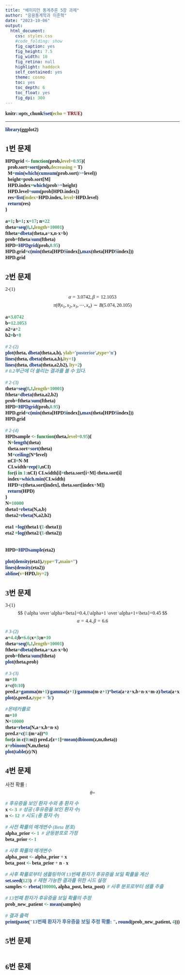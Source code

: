 ```yaml
---
title: "베이지안 통계추론 5장 과제"
author: "응용통계학과 이준혁"
date: "2023-10-06"
output:
  html_document:
    css: styles.css
    #code_folding: show
    fig_caption: yes
    fig_height: 7.5
    fig_width: 10
    fig_retina: null
    highlight: haddock
    self_contained: yes
    theme: cosmo
    toc: yes
    toc_depth: 6
    toc_float: yes
    fig_dpi: 300
---
```


```r
knitr::opts_chunk$set(echo = TRUE)
```
<style type="text/css">
  body, td {
     font-size: 16px;
     font-family: 맑은 고딕
  }
  code.r{
    font-size: 16px;
    font-weight: bold;
    font-family: 맑은 고딕
  }
  pre {
    font-size: 14px
    font-family: 맑은 고딕
  }
  h1,h2,h3,h4,h5,h6{
    font-family: 맑은 고딕;
    font-weight: bold;
  }
  h1{
    font-size: 18pt;
  }
  h2{
    font-size: 16pt;
  }
  h3{
    font-size: 14pt;
  }
</style>

---
```r
library(ggplot2)
```

# 1번 문제

```r
HPDgrid <- function(prob,level=0.95){
  prob.sort=sort(prob,decreasing = T)
  M=min(which(cumsum(prob.sort)>=level))
  height=prob.sort[M]
  HPD.index=which(prob>=height)
  HPD.level=sum(prob[HPD.index])
  res=list(index=HPD.index, level=HPD.level)
  return(res)
}

a=1; b=1; x=17; n=22
theta=seq(0,1,length=10001)
ftheta=dbeta(theta,a+x,n-x+b)
prob=ftheta/sum(ftheta)
HPD=HPDgrid(prob,0.95)
HPD.grid=c(min(theta[HPD$index]),max(theta[HPD$index]))
HPD.grid
```

# 2번 문제

2-(1)
$$ \alpha=3.0742, \beta=12.1053 $$
$$ \pi(\theta|x_1,x_2,x_3,\cdots,x_n)\sim B(5.074,20.105) $$
```r
a=3.0742
b=12.1053
a2=a+2
b2=b+8

# 2-(2)
plot(theta, dbeta(theta,a,b), ylab='posterior',type='n')
lines(theta, dbeta(theta,a,b),lty=1)
lines(theta, dbeta(theta,a2,b2), lty=2)
# 0.2부근에 더 쏠리는 결과를 볼 수 있다.

# 2-(3)
theta=seq(0,1,length=10001)
ftheta=dbeta(theta,a2,b2)
prob=ftheta/sum(ftheta)
HPD=HPDgrid(prob,0.95)
HPD.grid=c(min(theta[HPD$index]),max(theta[HPD$index]))
HPD.grid

# 2-(4)
HPDsample <- function(theta,level=0.95){
  N=length(theta)
  theta.sort=sort(theta)
  M=ceiling(N*level)
  nCI=N-M
  CI.width=rep(0,nCI)
  for(i in 1:nCI) CI.width[i]=theta.sort[i+M]-theta.sort[i]
  index=which.min(CI.width)
  HPD=c(theta.sort[index], theta.sort[index+M])
  return(HPD)
}
N=10000
theta1=rbeta(N,a,b)
theta2=rbeta(N,a2,b2)

eta1 =log(theta1/(1-theta1))
eta2 =log(theta2/(1-theta2))


HPD=HPDsample(eta2)

plot(density(eta1),type='l',main='')
lines(density(eta2))
abline(v=HPD,lty=2)
```

# 3번 문제

3-(1)
$$ {\alpha \over \alpha+\beta}=0.4,{\alpha+1 \over \alpha+1+\beta}=0.45 $$
$$ \alpha=4.4, \beta=6.6 $$
```r
# 3-(2)
a=4.4;b=6.6;x=3;n=10
theta=seq(0,1,length=10001)
ftheta=dbeta(theta,a+x,n-x+b)
prob=ftheta/sum(ftheta)
plot(theta,prob)

# 3-(3)
m=10
z=c(0:10)
pred.z=gamma(m+1)/gamma(z+1)/gamma(m-z+1)*beta(a+z+x,b+n-x+m-z)/beta(a+x,b+n-x)
plot(z,pred.z,type = 'h')

#몬테카를로
m=10
N=10000
theta=rbeta(N,a+x,b+n-x)
pred.z=c(1:(m+a))*0
for(z in c(0:m)) pred.z[z+1]=mean(dbinom(z,m,theta))
z=rbinom(N,m,theta)
plot(table(z)/N)
```



# 4번 문제

사전 확률 : $$\theta = $$

```r
# 후유증을 보인 환자 수와 총 환자 수
x <- 3  # 성공 (후유증을 보인 환자 수)
n <- 12  # 시도 (총 환자 수)

# 사전 확률의 매개변수 (Beta 분포)
alpha_prior <- 1  # 균등분포로 가정
beta_prior <- 1

# 사후 확률의 매개변수
alpha_post <- alpha_prior + x
beta_post <- beta_prior + n - x

# 사후 확률로부터 샘플링하여 13번째 환자가 후유증을 보일 확률을 계산
set.seed(123)  # 재현 가능한 결과를 위한 시드 설정
samples <- rbeta(100000, alpha_post, beta_post)  # 사후 분포로부터 샘플 추출

# 13번째 환자가 후유증을 보일 확률의 추정
prob_new_patient <- mean(samples)

# 결과 출력
print(paste("13번째 환자가 후유증을 보일 추정 확률: ", round(prob_new_patient, 4)))
```

# 5번 문제

```r

```

# 6번 문제

```r

```

